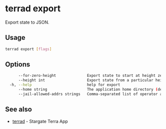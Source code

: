 # terrad export

Export state to JSON.

## Usage

```sh Terrad
terrad export [flags]
```

## Options

```sh Terrad
      --for-zero-height              Export state to start at height zero (perform preproccessing)
      --height int                   Export state from a particular height (-1 means latest height) (default -1)
  -h, --help                         help for export
      --home string                  The application home directory (default "terra")
      --jail-allowed-addrs strings   Comma-separated list of operator addresses of jailed validators to unjail
```

## See also

* [terrad](terrad.mdx)	 - Stargate Terra App


